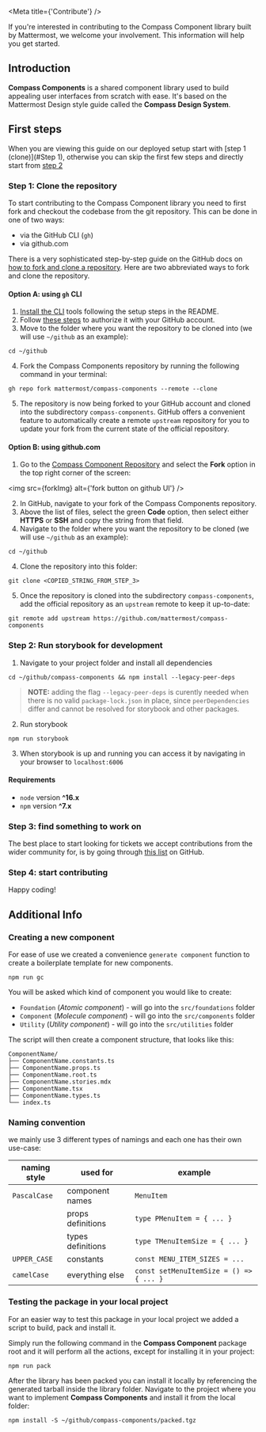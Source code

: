 
<Meta title={'Contribute'} />

<Title>Contribute to Compass Components</Title>

<Subtitle>
    If you're interested in contributing to the Compass Component library built by Mattermost, we
    welcome your involvement. This information will help you get started.
</Subtitle>

## Introduction

**Compass Components** is a shared component library used to build appealing user interfaces from scratch with ease.
It's based on the Mattermost Design style guide called the **Compass Design System**.

## First steps

When you are viewing this guide on our deployed setup start with [step 1 (clone)](#Step 1), otherwise you can skip
the first few steps and directly start from [step 2](#step-2)

### Step 1: Clone the repository

To start contributing to the Compass Component library you need to first fork and checkout the codebase from the git
repository. This can be done in one of two ways:

-   via the GitHub CLI (`gh`)
-   via github.com

There is a very sophisticated step-by-step guide on the GitHub docs on
[how to fork and clone a repository](https://docs.github.com/en/get-started/quickstart/fork-a-repo).
Here are two abbreviated ways to fork and clone the repository.

#### Option A: using `gh` CLI

1. [Install the CLI](https://github.com/cli/cli#installation) tools following the setup steps in the README.
2. Follow [these steps](https://cli.github.com/manual/) to authorize it with your GitHub account.
3. Move to the folder where you want the repository to be cloned into (we will use `~/github` as an example):

```
cd ~/github
```

4. Fork the Compass Components repository by running the following command in your
   terminal:

```
gh repo fork mattermost/compass-components --remote --clone
```

5. The repository is now being forked to your GitHub account and cloned into the subdirectory `compass-components`.
   GitHub offers a convenient feature to automatically create a remote `upstream` repository for you to update your fork
   from the current state of the official repository.

#### Option B: using github.com

1. Go to the [Compass Component Repository](https://github.com/mattermost/compass-components) and select the **Fork**
   option in the top right corner of the screen:

<img src={forkImg} alt={'fork button on github UI'} />

2. In GitHub, navigate to your fork of the Compass Components repository.
3. Above the list of files, select the green **Code** option, then select either **HTTPS** or **SSH** and copy the
   string from that field.
4. Navigate to the folder where you want the repository to be cloned (we will use `~/github` as an example):

```
cd ~/github
```

4. Clone the repository into this folder:

```
git clone <COPIED_STRING_FROM_STEP_3>
```

5. Once the repository is cloned into the subdirectory `compass-components`, add the official repository as an
   `upstream` remote to keep it up-to-date:

```
git remote add upstream https://github.com/mattermost/compass-components
```

### Step 2: Run storybook for development

1. Navigate to your project folder and install all dependencies

```
cd ~/github/compass-components && npm install --legacy-peer-deps
```

> **NOTE:** adding the flag `--legacy-peer-deps` is curently needed when there is no valid `package-lock.json` in
> place, since `peerDependencies` differ and cannot be resolved for storybook and other packages.

2. Run storybook

```
npm run storybook
```

3. When storybook is up and running you can access it by navigating in your browser to `localhost:6006`

#### Requirements

-   `node` version **^16.x**
-   `npm` version **^7.x**

### Step 3: find something to work on

The best place to start looking for tickets we accept contributions from the wider community for, is by going through
[this list](https://github.com/mattermost/compass-components/labels/help%20wanted) on GitHub.

### Step 4: start contributing

Happy coding!

## Additional Info

### Creating a new component

For ease of use we created a convenience `generate component` function to create a boilerplate template for new
components.

```
npm run gc
```

You will be asked which kind of component you would like to create:

-   `Foundation`
    (_Atomic component_) - will go into the `src/foundations` folder
-   `Component`
    (_Molecule component_) - will go into the `src/components` folder
-   `Utility`
    (_Utility component_) - will go into the `src/utilities` folder

The script will then create a component structure, that looks like this:

```
ComponentName/
├── ComponentName.constants.ts
├── ComponentName.props.ts
├── ComponentName.root.ts
├── ComponentName.stories.mdx
├── ComponentName.tsx
├── ComponentName.types.ts
└── index.ts
```

### Naming convention

we mainly use 3 different types of namings and each one has their own use-case:

| naming style | used for          | example                                 |
| ------------ | ----------------- | --------------------------------------- |
| `PascalCase` | component names   | `MenuItem`                              |
|              | props definitions | `type PMenuItem = { ... }`              |
|              | types definitions | `type TMenuItemSize = { ... }`          |
| `UPPER_CASE` | constants         | `const MENU_ITEM_SIZES = ...`           |
| `camelCase`  | everything else   | `const setMenuItemSize = () => { ... }` |

### Testing the package in your local project

For an easier way to test this package in your local project we added a script to build, pack and install it.

Simply run the following command in the **Compass Component** package root and it will perform all the actions, except
for installing it in your project:

```
npm run pack
```

After the library has been packed you can install it locally by referencing the generated tarball inside the library
folder. Navigate to the project where you want to implement **Compass Components** and install it from the local folder:

```
npm install -S ~/github/compass-components/packed.tgz
```
